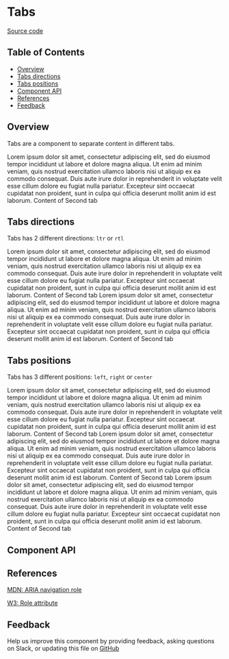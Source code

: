 
# Tabs

[Source code](https://github.com/leemonade/bubbles/tree/main/packages/components/src/navigation/Tabs/Tabs.js)

<!-- &nbsp;|&nbsp;
[Usage guidelines](https://www.carbondesignsystem.com/components/button/usage)
&nbsp;|&nbsp;
[Accessibility](https://www.carbondesignsystem.com/components/button/accessibility)
-->

## Table of Contents

<!-- START doctoc generated TOC please keep comment here to allow auto update -->
<!-- DON'T EDIT THIS SECTION, INSTEAD RE-RUN doctoc TO UPDATE -->

- [Overview](#overview)
- [Tabs directions](#tabs-directions)
- [Tabs positions](#tabs-positions)
- [Component API](#component-api)
- [References](#references)
- [Feedback](#feedback)

## Overview

Tabs are a component to separate content in different tabs.

<ThemeProvider>
  <Box style={{ height: 300 }}>
    <Tabs fullHeight panelColor="solid">
      <TabPanel label="First">
        <Box>
          <Text>
            Lorem ipsum dolor sit amet, consectetur adipiscing elit, sed do eiusmod tempor
            incididunt ut labore et dolore magna aliqua. Ut enim ad minim veniam, quis nostrud
            exercitation ullamco laboris nisi ut aliquip ex ea commodo consequat. Duis aute irure
            dolor in reprehenderit in voluptate velit esse cillum dolore eu fugiat nulla pariatur.
            Excepteur sint occaecat cupidatat non proident, sunt in culpa qui officia deserunt
            mollit anim id est laborum.
          </Text>
        </Box>
      </TabPanel>
      <TabPanel label="Second">
        <Box>
          <Text>Content of Second tab</Text>
        </Box>
      </TabPanel>
    </Tabs>
  </Box>
</ThemeProvider>

## Tabs directions

Tabs has 2 different directions: `ltr` or `rtl`

<ThemeProvider>
  <Box style={{ height: 100 }}>
    <Tabs fullHeight panelColor="solid" direction="ltr">
      <TabPanel label="First">
        <Box>
          <Text>
            Lorem ipsum dolor sit amet, consectetur adipiscing elit, sed do eiusmod tempor
            incididunt ut labore et dolore magna aliqua. Ut enim ad minim veniam, quis nostrud
            exercitation ullamco laboris nisi ut aliquip ex ea commodo consequat. Duis aute irure
            dolor in reprehenderit in voluptate velit esse cillum dolore eu fugiat nulla pariatur.
            Excepteur sint occaecat cupidatat non proident, sunt in culpa qui officia deserunt
            mollit anim id est laborum.
          </Text>
        </Box>
      </TabPanel>
      <TabPanel label="Second">
        <Box>
          <Text>Content of Second tab</Text>
        </Box>
      </TabPanel>
    </Tabs>
  </Box>
  <Box style={{ height: 300 }}>
    <Tabs fullHeight panelColor="solid" direction="rtl">
      <TabPanel label="First">
        <Box>
          <Text>
            Lorem ipsum dolor sit amet, consectetur adipiscing elit, sed do eiusmod tempor
            incididunt ut labore et dolore magna aliqua. Ut enim ad minim veniam, quis nostrud
            exercitation ullamco laboris nisi ut aliquip ex ea commodo consequat. Duis aute irure
            dolor in reprehenderit in voluptate velit esse cillum dolore eu fugiat nulla pariatur.
            Excepteur sint occaecat cupidatat non proident, sunt in culpa qui officia deserunt
            mollit anim id est laborum.
          </Text>
        </Box>
      </TabPanel>
      <TabPanel label="Second">
        <Box>
          <Text>Content of Second tab</Text>
        </Box>
      </TabPanel>
    </Tabs>
  </Box>
</ThemeProvider>

## Tabs positions

Tabs has 3 different positions: `left`, `right` or `center`

<ThemeProvider>
  <Box style={{ height: 100 }}>
    <Tabs fullHeight panelColor="solid" position="right">
      <TabPanel label="First">
        <Box>
          <Text>
            Lorem ipsum dolor sit amet, consectetur adipiscing elit, sed do eiusmod tempor
            incididunt ut labore et dolore magna aliqua. Ut enim ad minim veniam, quis nostrud
            exercitation ullamco laboris nisi ut aliquip ex ea commodo consequat. Duis aute irure
            dolor in reprehenderit in voluptate velit esse cillum dolore eu fugiat nulla pariatur.
            Excepteur sint occaecat cupidatat non proident, sunt in culpa qui officia deserunt
            mollit anim id est laborum.
          </Text>
        </Box>
      </TabPanel>
      <TabPanel label="Second">
        <Box>
          <Text>Content of Second tab</Text>
        </Box>
      </TabPanel>
    </Tabs>
  </Box>
  <Box style={{ height: 100 }}>
    <Tabs fullHeight panelColor="solid" position="center">
      <TabPanel label="First">
        <Box>
          <Text>
            Lorem ipsum dolor sit amet, consectetur adipiscing elit, sed do eiusmod tempor
            incididunt ut labore et dolore magna aliqua. Ut enim ad minim veniam, quis nostrud
            exercitation ullamco laboris nisi ut aliquip ex ea commodo consequat. Duis aute irure
            dolor in reprehenderit in voluptate velit esse cillum dolore eu fugiat nulla pariatur.
            Excepteur sint occaecat cupidatat non proident, sunt in culpa qui officia deserunt
            mollit anim id est laborum.
          </Text>
        </Box>
      </TabPanel>
      <TabPanel label="Second">
        <Box>
          <Text>Content of Second tab</Text>
        </Box>
      </TabPanel>
    </Tabs>
  </Box> <Box style={{ height: 100 }}>
    <Tabs fullHeight panelColor="solid" position="left">
      <TabPanel label="First">
        <Box>
          <Text>
            Lorem ipsum dolor sit amet, consectetur adipiscing elit, sed do eiusmod tempor
            incididunt ut labore et dolore magna aliqua. Ut enim ad minim veniam, quis nostrud
            exercitation ullamco laboris nisi ut aliquip ex ea commodo consequat. Duis aute irure
            dolor in reprehenderit in voluptate velit esse cillum dolore eu fugiat nulla pariatur.
            Excepteur sint occaecat cupidatat non proident, sunt in culpa qui officia deserunt
            mollit anim id est laborum.
          </Text>
        </Box>
      </TabPanel>
      <TabPanel label="Second">
        <Box>
          <Text>Content of Second tab</Text>
        </Box>
      </TabPanel>
    </Tabs>
  </Box>
</ThemeProvider>

## Component API

<Props of={Tabs} />

## References

[MDN: ARIA navigation role](https://developer.mozilla.org/en-US/docs/Web/Accessibility/ARIA/Roles/navigation_role)

[W3: Role attribute](https://www.w3.org/WAI/PF/HTML/wiki/RoleAttribute)

## Feedback

Help us improve this component by providing feedback, asking questions on Slack,
or updating this file on
[GitHub](https://github.com/leemonade/bubbles/edit/main/packages/components/src/navigation/Tabs/Tabs.mdx)
